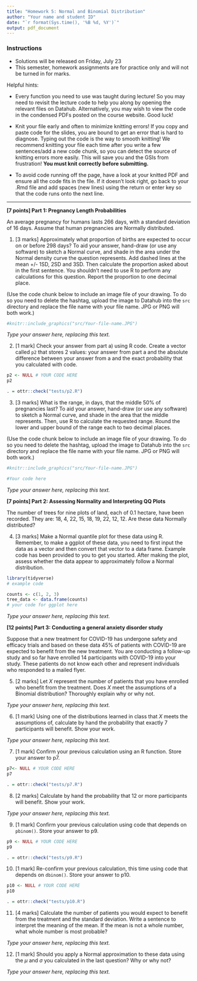```yaml
---
title: "Homework 5: Normal and Binomial Distribution"
author: "Your name and student ID"
date: "`r format(Sys.time(), '%B %d, %Y')`"
output: pdf_document
---
```



### Instructions 
* Solutions will be released on Friday, July 23
* This semester, homework assignments are for practice only and will not be turned in for marks.

Helpful hints:

- Every function you need to use was taught during lecture! So you may need to 
revisit the lecture code to help you along by opening the relevant files on Datahub. 
Alternatively, you may wish to view the code in the condensed PDFs posted 
on the course website. Good luck!

- Knit your file early and often to minimize knitting errors! If you copy and 
paste code for the slides, you are bound to get an error that is hard to 
diagnose. Typing out the code is the way to smooth knitting! We recommend 
knitting your file each time after you write a few sentences/add a new code 
chunk, so you can detect the source of knitting errors more easily. This will 
save you and the GSIs from frustration! **You must knit correctly before submitting.**

- To avoid code running off the page, have a look at your knitted PDF and ensure all the code fits in the file. If it doesn't look right, go back to your .Rmd file and add spaces (new lines) using the return or enter key so that the code runs onto the next line.

\newpage

--------------------------------------------------------------------------------

**[7 points] Part 1: Pregnancy Length Probabilities** 

An average pregnancy for humans lasts 266 days, with a standard deviation of 
16 days. Assume that human pregnancies are Normally distributed. 

1. [3 marks] Approximately what proportion of births are expected to occur on or before 298 days? To aid your answer, hand-draw (or use any software) to sketch a Normal curve, and shade in the area under the Normal density curve the question represents. Add dashed lines at the mean +/- 1SD, 2SD and 3SD. Then calculate the proportion asked about in the first sentence. You shouldn't need to use R to perform any calculations for this question. Report the proportion to one decimal place.

(Use the code chunk below to include an image file of your drawing. To do so you need to delete the hashtag, upload the image to Datahub into the `src` directory and replace the file name with your file name. JPG or PNG will both work.)

```r
#knitr::include_graphics("src/Your-file-name.JPG")
```

_Type your answer here, replacing this text._

\newpage


2. [1 mark] Check your answer from part a) using R code. Create a vector called `p2` that stores 2 values: your answer from part a and the absolute difference between your answer from a and the exact probability that you calculated with code.

```r
p2 <- NULL # YOUR CODE HERE
p2
```

```r
. = ottr::check("tests/p2.R")
```

\newpage


3. [3 marks] What is the range, in days, that the middle 50% of pregnancies last? To aid your answer, hand-draw (or use any software) to sketch a Normal curve, and shade in the area that the middle represents. Then, use R to calculate the requested range. Round the lower and upper bound of the range each to two decimal places.

(Use the code chunk below to include an image file of your drawing. To do so you need to delete the hashtag, upload the image to Datahub into the `src` directory and replace the file name with your file name. JPG or PNG will both work.)\

```r
#knitr::include_graphics("src/Your-file-name.JPG")
```

```r
#Your code here
```
_Type your answer here, replacing this text._
\newpage


**[7 points] Part 2: Assessing Normality and Interpreting QQ Plots** 

The number of trees for nine plots of land, each of 0.1 hectare, have been recorded. They are: 18, 4, 22, 15, 18, 19, 22, 12, 12. Are these data Normally distributed?


\newpage


4. [3 marks] Make a Normal quantile plot for these data using R. Remember, to make a ggplot of these data, you need to first input the data as a vector and then convert that vector to a data frame. Example code has been provided to you to get you started. After making the plot, assess whether the data appear to approximately follow a Normal distribution.

```r
library(tidyverse)
# example code

counts <- c(1, 2, 3)
tree_data <- data.frame(counts)
# your code for ggplot here 

```

_Type your answer here, replacing this text._

\newpage


**[12 points] Part 3: Conducting a general anxiety disorder study** 

Suppose that a new treatment for COVID-19 has undergone 
safety and efficacy trials and based on these data 45% of patients with 
COVID-19 are expected to benefit from the new treatment. You are
conducting a follow-up study and so far have enrolled 14 participants with 
COVID-19 into your study. These patients do not know each other
and represent individuals who responded to a mailed flyer. 


\newpage


5. [2 marks] Let $X$ represent the number of patients that you have enrolled who benefit from the treatment. Does $X$ meet the assumptions of a Binomial distribution? Thoroughly explain why or why not.

_Type your answer here, replacing this text._

\newpage


6. [1 mark] Using one of the distributions learned in class that $X$ meets the assumptions of, calculate by hand the probability that exactly 7 participants will benefit.
Show your work.

_Type your answer here, replacing this text._


\newpage


7. [1 mark] Confirm your previous calculation using an R function. Store your answer to p7.

```r
p7<- NULL # YOUR CODE HERE
p7
```

```r
. = ottr::check("tests/p7.R")
```

\newpage


8. [2 marks] Calculate by hand the probability that 12 or more participants will benefit. 
Show your work.

_Type your answer here, replacing this text._


\newpage

9. [1 mark] Confirm your previous calculation using code that depends on `pbinom()`. Store your answer to p9.

```r
p9 <- NULL # YOUR CODE HERE
p9
```

```r
. = ottr::check("tests/p9.R")
```


\newpage


10. [1 mark] Re-confirm your previous calculation, this time using code that depends on `dbinom()`. Store your answer to p10.

```r
p10 <- NULL # YOUR CODE HERE
p10
```

```r
. = ottr::check("tests/p10.R")
```

\newpage


11. [4 marks] Calculate the number of patients you would expect to benefit 
from the treatment and the standard deviation. Write a sentence
to interpret the meaning of the mean. If the mean is not a whole number, what 
whole number is most probable?

_Type your answer here, replacing this text._

\newpage


12. [1 mark] Should you apply a Normal approximation to these data using the $\mu$ and $\sigma$
you calculated in the last question? Why or why not?

_Type your answer here, replacing this text._
